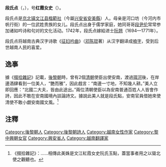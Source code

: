 '''段氏点'''（{{vie|v='''Đoàn Thị Điểm'''|hn=段氏點}}，{{bd|1705年||1749年||catIdx=D}}），号'''红霞女史'''（{{vie|v='''Hồng Hà Nữ Sử'''|hn=紅霞女史}}）。

段氏点是[[京北镇|京北镇]][[文江县|文江县]][[楷範社|楷範社]]（今屬[[興安省_(越南)|兴安省]][[安美縣|安美縣]]）人。母亲是河口坊（今河内市帆行街）的一位武姓贵族的女儿。段氏点出身于儒学家庭，她同哥哥[[段尹伦|段尹伦]]常常参加诸如吟诗和句对的文化活动。1742年，段氏点嫁給进士[[阮翘|阮翘]]（1694—1771年）。

段氏点将越南古典汉字诗歌《[[征妇吟|征妇吟曲]]》（[[邓陈琨|邓陈琨]]著）从汉字翻译成[[喃字|喃字]]，受到后世越南人民的喜爱。

==逸事==
據《[[掇拾雜記|掇拾雜記]]》記載，[[後黎朝|後黎朝]]時，曾有2個[[清朝|清朝]]使臣出使安南，渡過[[珥河|珥河]]後，在岸邊酒肆看到一位美人，“艷而雅”，因此戲言：“南邊一寸地，不知幾人耕。”美人立即回應：“北國二大夫，皆由此途出。”兩位清朝使臣以為安南普通百姓人人皆會作詩，因此不敢在安南國境內談論詩文。據說此美人就是段氏點，安南官員借她來使清使不敢小覷安南國文風。<ref>《掇拾雜記》：……相傳此美姝是文江紅霞女史阮氏玉點，蓋當事者用之以聳北使之觀聽也。</ref>

==注釋==
{{reflist}}
[[Category:後黎朝人|Category:後黎朝人]]
[[Category:後黎朝詩人|Category:後黎朝詩人]]
[[Category:越南女性作家|Category:越南女性作家]]
[[Category:黎中興朝女官|Category:黎中興朝女官]]
[[Category:興安省人|Category:興安省人]]
[[Category:越南翻譯家|Category:越南翻譯家]]